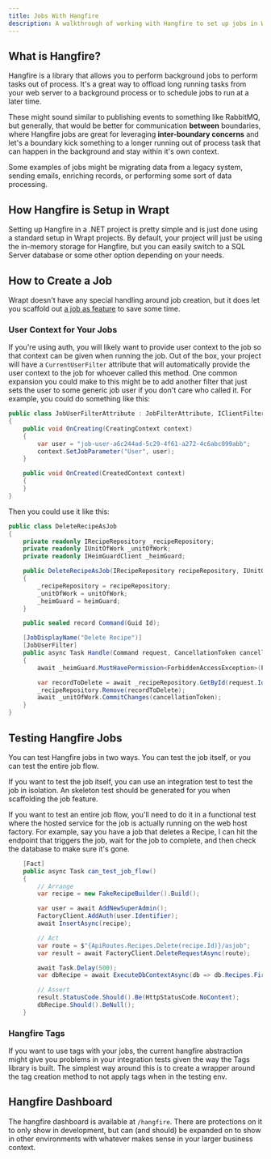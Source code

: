 ```yaml
---
title: Jobs With Hangfire
description: A walkthrough of working with Hangfire to set up jobs in Wrapt projects
---
```


## What is Hangfire?

Hangfire is a library that allows you to perform background jobs to perform tasks out of process. It's a
great way to offload long running tasks from your web server to a background process or to schedule jobs
to run at a later time.

These might sound similar to publishing events to something like RabbitMQ, but generally, that would be
better for communication **between** boundaries, where Hangfire jobs are great for leveraging **inter-boundary concerns**
and let's a boundary kick something to a longer running out of process task that can happen in the background and stay
within it's own context.

Some examples of jobs might be migrating data from a legacy system, sending emails, enriching records,
or performing some sort of data processing.

## How Hangfire is Setup in Wrapt

Setting up Hangfire in a .NET project is pretty simple and is just done using a standard setup in Wrapt projects. By default,
your project will just be using the in-memory storage for Hangfire, but you can easily switch to a SQL Server database or
some other option depending on your needs.

## How to Create a Job

Wrapt doesn't have any special handling around job creation, but it does let you scaffold out [a job as feature](/docs/entities#hangfire-jobs)
to save some time.

### User Context for Your Jobs

If you're using auth, you will likely want to provide user context to the job so that context can be given when running the job. Out of the box,
your project will have a `CurrentUserFilter` attribute that will automatically provide the user context to the job for whoever called this method.
One common expansion you could make to this might be to add another filter that just sets the user to some generic job user if you don't care
who called it. For example, you could do something like this:

```csharp
public class JobUserFilterAttribute : JobFilterAttribute, IClientFilter
{
    public void OnCreating(CreatingContext context)
    {
        var user = "job-user-a6c244ad-5c29-4f61-a272-4c6abc099abb";
        context.SetJobParameter("User", user);
    }

    public void OnCreated(CreatedContext context)
    {
    }
}
```

Then you could use it like this:

```csharp
public class DeleteRecipeAsJob
{
    private readonly IRecipeRepository _recipeRepository;
    private readonly IUnitOfWork _unitOfWork;
    private readonly IHeimGuardClient _heimGuard;

    public DeleteRecipeAsJob(IRecipeRepository recipeRepository, IUnitOfWork unitOfWork, IHeimGuardClient heimGuard)
    {
        _recipeRepository = recipeRepository;
        _unitOfWork = unitOfWork;
        _heimGuard = heimGuard;
    }

    public sealed record Command(Guid Id);

    [JobDisplayName("Delete Recipe")]
    [JobUserFilter]
    public async Task Handle(Command request, CancellationToken cancellationToken)
    {
        await _heimGuard.MustHavePermission<ForbiddenAccessException>(Permissions.CanDeleteRecipes);

        var recordToDelete = await _recipeRepository.GetById(request.Id, cancellationToken: cancellationToken);
        _recipeRepository.Remove(recordToDelete);
        await _unitOfWork.CommitChanges(cancellationToken);
    }
}
```

## Testing Hangfire Jobs

You can test Hangfire jobs in two ways. You can test the job itself, or you can test the entire job flow.

If you want to test the job itself, you can use an integration test to test the job in isolation. An skeleton test
should be generated for you when scaffolding the job feature.

If you want to test an entire job flow, you'll need to do it in a functional test where the hosted service
for the job is actually running on the web host factory. For example, say you have a job that deletes a Recipe,
I can hit the endpoint that triggers the job, wait for the job to complete, and then check the database to make sure it's gone.

```csharp
    [Fact]
    public async Task can_test_job_flow()
    {
        // Arrange
        var recipe = new FakeRecipeBuilder().Build();

        var user = await AddNewSuperAdmin();
        FactoryClient.AddAuth(user.Identifier);
        await InsertAsync(recipe);

        // Act
        var route = $"{ApiRoutes.Recipes.Delete(recipe.Id)}/asjob";
        var result = await FactoryClient.DeleteRequestAsync(route);

        await Task.Delay(500);
        var dbRecipe = await ExecuteDbContextAsync(db => db.Recipes.FirstOrDefaultAsync(x => x.Id == recipe.Id));

        // Assert
        result.StatusCode.Should().Be(HttpStatusCode.NoContent);
        dbRecipe.Should().BeNull();
    }
```

### Hangfire Tags

If you want to use tags with your jobs, the current hangfire abstraction might give you problems in your
integration tests given the way the Tags library is built. The simplest way around this is to create a wrapper
around the tag creation method to not apply tags when in the testing env.

## Hangfire Dashboard

The hangfire dashboard is available at `/hangfire`. There are protections on it to only show in development, but can (and should) be
expanded on to show in other environments with whatever makes sense in your larger business context.
